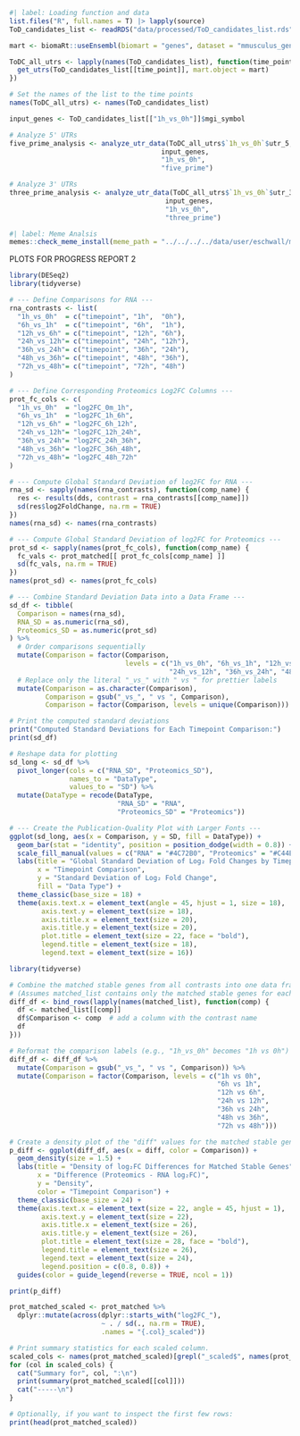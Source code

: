 ```r
#| label: Loading function and data
list.files("R", full.names = T) |> lapply(source)
ToD_candidates_list <- readRDS("data/processed/ToD_candidates_list.rds")
```

```r
mart <- biomaRt::useEnsembl(biomart = "genes", dataset = "mmusculus_gene_ensembl")

ToDC_all_utrs <- lapply(names(ToD_candidates_list), function(time_point) {
  get_utrs(ToD_candidates_list[[time_point]], mart.object = mart)
})

# Set the names of the list to the time points
names(ToDC_all_utrs) <- names(ToD_candidates_list)
```


```r
input_genes <- ToD_candidates_list[["1h_vs_0h"]]$mgi_symbol

# Analyze 5' UTRs
five_prime_analysis <- analyze_utr_data(ToDC_all_utrs$`1h_vs_0h`$utr_5, 
                                      input_genes, 
                                      "1h_vs_0h", 
                                      "five_prime")

# Analyze 3' UTRs
three_prime_analysis <- analyze_utr_data(ToDC_all_utrs$`1h_vs_0h`$utr_3, 
                                       input_genes, 
                                       "1h_vs_0h", 
                                       "three_prime")
```


```r
#| label: Meme Analsis 
memes::check_meme_install(meme_path = "../../../../data/user/eschwall/meme/bin/")
```






















PLOTS FOR PROGRESS REPORT 2


```r
library(DESeq2)
library(tidyverse)

# --- Define Comparisons for RNA ---
rna_contrasts <- list(
  "1h_vs_0h"  = c("timepoint", "1h",  "0h"),
  "6h_vs_1h"  = c("timepoint", "6h",  "1h"),
  "12h_vs_6h" = c("timepoint", "12h", "6h"),
  "24h_vs_12h"= c("timepoint", "24h", "12h"),
  "36h_vs_24h"= c("timepoint", "36h", "24h"),
  "48h_vs_36h"= c("timepoint", "48h", "36h"),
  "72h_vs_48h"= c("timepoint", "72h", "48h")
)

# --- Define Corresponding Proteomics Log2FC Columns ---
prot_fc_cols <- c(
  "1h_vs_0h"  = "log2FC_0m_1h",
  "6h_vs_1h"  = "log2FC_1h_6h",
  "12h_vs_6h" = "log2FC_6h_12h",
  "24h_vs_12h"= "log2FC_12h_24h",
  "36h_vs_24h"= "log2FC_24h_36h",
  "48h_vs_36h"= "log2FC_36h_48h",
  "72h_vs_48h"= "log2FC_48h_72h"
)

# --- Compute Global Standard Deviation of log2FC for RNA ---
rna_sd <- sapply(names(rna_contrasts), function(comp_name) {
  res <- results(dds, contrast = rna_contrasts[[comp_name]])
  sd(res$log2FoldChange, na.rm = TRUE)
})
names(rna_sd) <- names(rna_contrasts)

# --- Compute Global Standard Deviation of log2FC for Proteomics ---
prot_sd <- sapply(names(prot_fc_cols), function(comp_name) {
  fc_vals <- prot_matched[[ prot_fc_cols[comp_name] ]]
  sd(fc_vals, na.rm = TRUE)
})
names(prot_sd) <- names(prot_fc_cols)

# --- Combine Standard Deviation Data into a Data Frame ---
sd_df <- tibble(
  Comparison = names(rna_sd),
  RNA_SD = as.numeric(rna_sd),
  Proteomics_SD = as.numeric(prot_sd)
) %>%
  # Order comparisons sequentially
  mutate(Comparison = factor(Comparison, 
                             levels = c("1h_vs_0h", "6h_vs_1h", "12h_vs_6h",
                                        "24h_vs_12h", "36h_vs_24h", "48h_vs_36h", "72h_vs_48h"))) %>%
  # Replace only the literal "_vs_" with " vs " for prettier labels
  mutate(Comparison = as.character(Comparison),
         Comparison = gsub("_vs_", " vs ", Comparison),
         Comparison = factor(Comparison, levels = unique(Comparison)))

# Print the computed standard deviations
print("Computed Standard Deviations for Each Timepoint Comparison:")
print(sd_df)

# Reshape data for plotting
sd_long <- sd_df %>%
  pivot_longer(cols = c("RNA_SD", "Proteomics_SD"),
               names_to = "DataType",
               values_to = "SD") %>%
  mutate(DataType = recode(DataType, 
                           "RNA_SD" = "RNA", 
                           "Proteomics_SD" = "Proteomics"))

# --- Create the Publication-Quality Plot with Larger Fonts ---
ggplot(sd_long, aes(x = Comparison, y = SD, fill = DataType)) +
  geom_bar(stat = "identity", position = position_dodge(width = 0.8)) +
  scale_fill_manual(values = c("RNA" = "#4C72B0", "Proteomics" = "#C44E52")) +
  labs(title = "Global Standard Deviation of Log₂ Fold Changes by Timepoint Comparison",
       x = "Timepoint Comparison",
       y = "Standard Deviation of Log₂ Fold Change",
       fill = "Data Type") +
  theme_classic(base_size = 18) +
  theme(axis.text.x = element_text(angle = 45, hjust = 1, size = 18),
        axis.text.y = element_text(size = 18),
        axis.title.x = element_text(size = 20),
        axis.title.y = element_text(size = 20),
        plot.title = element_text(size = 22, face = "bold"),
        legend.title = element_text(size = 18),
        legend.text = element_text(size = 16))
```



```r
library(tidyverse)

# Combine the matched stable genes from all contrasts into one data frame.
# (Assumes matched_list contains only the matched stable genes for each contrast.)
diff_df <- bind_rows(lapply(names(matched_list), function(comp) {
  df <- matched_list[[comp]]
  df$Comparison <- comp  # add a column with the contrast name
  df
}))

# Reformat the comparison labels (e.g., "1h_vs_0h" becomes "1h vs 0h") and set the factor levels in order.
diff_df <- diff_df %>%
  mutate(Comparison = gsub("_vs_", " vs ", Comparison)) %>%
  mutate(Comparison = factor(Comparison, levels = c("1h vs 0h", 
                                                    "6h vs 1h", 
                                                    "12h vs 6h", 
                                                    "24h vs 12h", 
                                                    "36h vs 24h", 
                                                    "48h vs 36h", 
                                                    "72h vs 48h")))

# Create a density plot of the "diff" values for the matched stable genes.
p_diff <- ggplot(diff_df, aes(x = diff, color = Comparison)) +
  geom_density(size = 1.5) +
  labs(title = "Density of log₂FC Differences for Matched Stable Genes",
       x = "Difference (Proteomics - RNA log₂FC)",
       y = "Density",
       color = "Timepoint Comparison") +
  theme_classic(base_size = 24) +
  theme(axis.text.x = element_text(size = 22, angle = 45, hjust = 1),
        axis.text.y = element_text(size = 22),
        axis.title.x = element_text(size = 26),
        axis.title.y = element_text(size = 26),
        plot.title = element_text(size = 28, face = "bold"),
        legend.title = element_text(size = 26),
        legend.text = element_text(size = 24),
        legend.position = c(0.8, 0.8)) +
  guides(color = guide_legend(reverse = TRUE, ncol = 1))

print(p_diff)
```


```r

prot_matched_scaled <- prot_matched %>%
  dplyr::mutate(across(dplyr::starts_with("log2FC_"),
                       ~ . / sd(., na.rm = TRUE),
                       .names = "{.col}_scaled"))

# Print summary statistics for each scaled column.
scaled_cols <- names(prot_matched_scaled)[grepl("_scaled$", names(prot_matched_scaled))]
for (col in scaled_cols) {
  cat("Summary for", col, ":\n")
  print(summary(prot_matched_scaled[[col]]))
  cat("-----\n")
}

# Optionally, if you want to inspect the first few rows:
print(head(prot_matched_scaled))
```